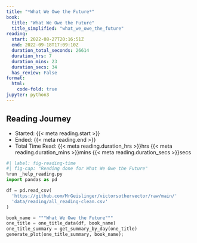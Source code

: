 ```yaml
---
title: "*What We Owe the Future*"
book:
  title: "What We Owe the Future"
  title_simplified: "what_we_owe_the_future"
reading:
  start: 2022-08-27T20:16:51Z
  end: 2022-09-18T17:09:10Z
  duration_total_seconds: 26614
  duration_hrs: 7
  duration_mins: 23
  duration_secs: 34
  has_review: False
format:
  html:
    code-fold: true
jupyter: python3
---
```


## Reading Journey

* Started: {{< meta reading.start >}}
* Ended: {{< meta reading.end >}}
* Total Time Read: {{< meta reading.duration_hrs >}}hrs {{< meta reading.duration_mins >}}mins {{< meta reading.duration_secs >}}secs

```python
#| label: fig-reading-time
#| fig-cap: "Reading done for What We Owe the Future"
%run _help_reading.py
import pandas as pd

df = pd.read_csv(
  'https://github.com/MrGeislinger/victorsothervector/raw/main/'
  'data/reading/all_reading-clean.csv'
)

book_name = """What We Owe the Future"""
one_title = one_title_data(df, book_name)
one_title_summary = get_summary_by_day(one_title)
generate_plot(one_title_summary, book_name);
```
